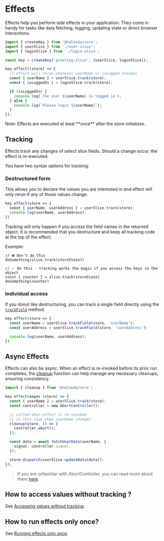 
# Effects

Effects help you perform side effects in your application. They come in handy for tasks like data fetching, logging, updating state or direct browser interactions.

```typescript
import { createKey } from '@nalanda/core';
import { userSlice } from './user-slice';
import { loginSlice } from './login-slice';

const key = createKey('greeting-slice', [userSlice, loginSlice]);

key.effect((store) => {
  // effect will rerun whenever userName or isLogged changes
  const { userName } = userSlice.track(store);
  const { isLoggedIn } = loginSlice.track(store);

  if (isLoggedIn) {
    console.log(`The user ${userName} is logged in`);
  } else {
    console.log(`Please login ${userName}`);
  }
});
```

<Callout>
Note: Effects are executed at least **once** after the store initializes.
</Callout>


## Tracking

Effects track any changes of select slice fields. Should a change occur, the effect is re-executed. 

You have two syntax options for tracking:

### Destructured form

This allows you to declare the values you are interested in and effect will only rerun if any of those values change.

```typescript
key.effect(store => {
  const { userName, userAddress } = userSlice.track(store);
  console.log(userName, userAddress);
})
```

<Callout type="warning">
Tracking will only happen if you access the field names in the returned object. 
It is recommended that you destructure and keep all tracking code at the top of the effect.
</Callout>


Example:

```tsx
// ❌ Don't do this
doSomething(slice.track(storeState))

// ✅ Do this - tracking works the magic if you access the keys in the object
const { counter } = slice.track(storeState)
doSomething(counter)
```

### Individual access

If you donot like destructuring, you can track a single field directly using the [`trackField`](/docs/api/slice/#trackfield) method.

```ts
key.effect(store => {
  const userName = userSlice.trackField(store, 'userName');
  const userAddress = userSlice.trackField(store, 'userAddress');

  console.log(userName, userAddress);
})
```

## Async Effects

Effects can also be async. When an effect is re-invoked before its prior run completes, the [cleanup](/docs/api/cleanup/) function can help manage any necessary cleanups, ensuring consistency.


```typescript
import { cleanup } from '@nalanda/core';

key.effect(async (store) => {
  const { userName } = userSlice.track(store);
  const controller = new AbortController();

  // called when effect is re-invoked
  // in this case when userName changes
  cleanup(store, () => {
    controller.abort();
  });

  const data = await fetchUserData(userName, {
    signal: controller.signal,
  });

  store.dispatch(userSlice.updateData(data));
});
```

> If you are unfamiliar with AbortController, you can read more about them [here](https://developer.mozilla.org/en-US/docs/Web/API/AbortController).

## How to access values without tracking ?

See [Accessing values without tracking](/docs/advanced-topics/powerful-effects/#not-tracking-changes).

## How to run effects only once?

See [Running effects only once](/docs/advanced-topics/powerful-effects/#running-effects-only-once).
